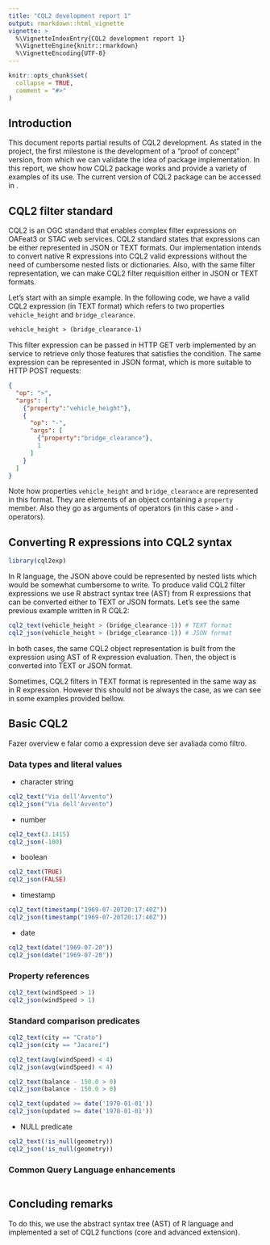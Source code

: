 ```yaml
---
title: "CQL2 development report 1"
output: rmarkdown::html_vignette
vignette: >
  %\VignetteIndexEntry{CQL2 development report 1}
  %\VignetteEngine{knitr::rmarkdown}
  %\VignetteEncoding{UTF-8}
---
```


```r
knitr::opts_chunk$set(
  collapse = TRUE,
  comment = "#>"
)
```

## Introduction

This document reports partial results of CQL2 development. As stated in the project, the first milestone is the development of a "proof of concept" version, from which we can validate the idea of package implementation. In this report, we show how CQL2 package works and provide a variety of examples of its use. The current version of CQL2 package can be accessed in [](https://github.com/e-sensing/cql2exp).

## CQL2 filter standard

CQL2 is an OGC standard that enables complex filter expressions on OAFeat3 or STAC web services. CQL2 standard states that expressions can be either represented in JSON or TEXT formats. Our implementation intends to convert native R expressions into CQL2 valid expressions without the need of cumbersome nested lists or dictionaries. Also, with the same filter representation, we can make CQL2 filter requisition either in JSON or TEXT formats.

Let's start with an simple example. In the following code, we have a valid CQL2 expression (in TEXT format) which refers to two properties `vehicle_height` and `bridge_clearance`.

```txt
vehicle_height > (bridge_clearance-1)
```

This filter expression can be passed in HTTP GET verb implemented by an service to retrieve only those features that satisfies the condition. The same expression can be represented in JSON format, which is more suitable to HTTP POST requests:

```json
{
  "op": ">",
  "args": [
    {"property":"vehicle_height"},
    {
      "op": "-",
      "args": [
        {"property":"bridge_clearance"},
        1
      ]
    }
  ]
}
```

Note how properties `vehicle_height` and `bridge_clearance` are represented in this format. They are elements of an object containing a `property` member. Also they go as arguments of operators (in this case `>` and `-` operators). 

## Converting R expressions into CQL2 syntax

```r
library(cql2exp)
```

In R language, the JSON above could be represented by nested lists which would be somewhat cumbersome to write. To produce valid CQL2 filter expressions we use R abstract syntax tree (AST) from R expressions that can be converted either to TEXT or JSON formats. Let's see the same previous example written in R CQL2: 

```r
cql2_text(vehicle_height > (bridge_clearance-1)) # TEXT format
cql2_json(vehicle_height > (bridge_clearance-1)) # JSON format
```

In both cases, the same CQL2 object representation is built from the expression using AST of R expression evaluation. Then, the object is converted into TEXT or JSON format.

Sometimes, CQL2 filters in TEXT format is represented in the same way as in R expression. However this should not be always the case, as we can see in some examples provided bellow.

## Basic CQL2

Fazer overview e falar como a expression deve ser avaliada como filtro.

### Data types and literal values

- character string

```R
cql2_text("Via dell'Avvento")
cql2_json("Via dell'Avvento")
```

- number

```R
cql2_text(3.1415)
cql2_json(-100)
```

- boolean

```R
cql2_text(TRUE)
cql2_json(FALSE)
```

- timestamp

```R
cql2_text(timestamp("1969-07-20T20:17:40Z"))
cql2_json(timestamp("1969-07-20T20:17:40Z"))
```

- date

```R
cql2_text(date("1969-07-20"))
cql2_json(date("1969-07-20"))
```

### Property references

```R
cql2_text(windSpeed > 1)
cql2_json(windSpeed > 1)
```

### Standard comparison predicates

```R
cql2_text(city == "Crato")
cql2_json(city == "Jacareí")
```

```R
cql2_text(avg(windSpeed) < 4)
cql2_json(avg(windSpeed) < 4)
```

```R
cql2_text(balance - 150.0 > 0)
cql2_json(balance - 150.0 > 0)
```


```R
cql2_text(updated >= date('1970-01-01'))
cql2_json(updated >= date('1970-01-01'))
```

- NULL predicate

```R
cql2_text(!is_null(geometry))
cql2_json(!is_null(geometry))
```

### Common Query Language enhancements

```R

```

## Concluding remarks


To do this, we use the abstract syntax tree (AST) of R language and implemented a set of CQL2 functions (core and advanced extension).
